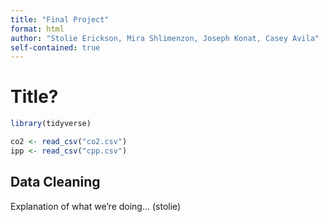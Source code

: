 ```yaml
---
title: "Final Project"
format: html
author: "Stolie Erickson, Mira Shlimenzon, Joseph Konat, Casey Avila"
self-contained: true
---
```


# Title?

```r
library(tidyverse)

co2 <- read_csv("co2.csv")
ipp <- read_csv("cpp.csv")
```

## Data Cleaning

Explanation of what we're doing... (stolie)

```r
```